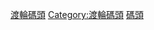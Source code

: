 {{Catnav|頁面分類|人类社会|交通|水路運輸|港口|中国港口|香港港口|香港碼頭}}
{{commonscat|Ferry piers in Hong Kong}}

[[Category:香港碼頭|渡輪碼頭]]
[[Category:渡輪碼頭|Category:渡輪碼頭]]
[[Category:香港渡輪|碼頭]]